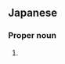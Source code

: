 ==Japanese==
{{ja-kanjitab|姫|奈}}

===Proper noun===
{{ja-pos|proper|ひめな}}

# {{given name|female|lang=ja|sort=ひめな}}
